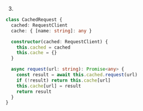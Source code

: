 3.
```ts
class CachedRequest {
  cached: RequestClient
  cache: { [name: string]: any }

  constructor(cached: RequestClient) {
    this.cached = cached
    this.cache = {}
  }

  async request(url: string): Promise<any> {
    const result = await this.cached.request(url)
    if (!result) return this.cache[url]
    this.cache[url] = result
    return result
  }
}
```
